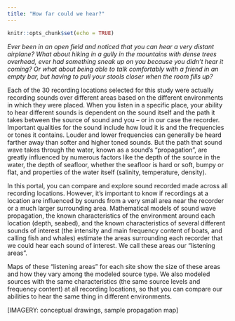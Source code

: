 ```yaml
---
title: "How far could we hear?"
---
```


```r
knitr::opts_chunk$set(echo = TRUE)
```

_Ever been in an open field and noticed that you can hear a very distant airplane? What about hiking in a gully in the mountains with dense trees overhead, ever had something sneak up on you because you didn’t hear it coming? Or what about being able to talk comfortably with a friend in an empty bar, but having to pull your stools closer when the room fills up?_

Each of the 30 recording locations selected for this study were actually recording sounds over different areas based on the different environments in which they were placed. When you listen in a specific place, your ability to hear different sounds is dependent on the sound itself and the path it takes between the source of sound and you – or in our case the recorder. Important qualities for the sound include how loud it is and the frequencies or tones it contains. Louder and lower frequencies can generally be heard farther away than softer and higher toned sounds. But the path that sound wave takes through the water, known as a sound’s “propagation”, are greatly influenced by numerous factors like the depth of the source in the water, the depth of seafloor, whether the seafloor is hard or soft, bumpy or flat, and properties of the water itself (salinity, temperature, density).

In this portal, you can compare and explore sound recorded made across all recording locations. However, it’s important to know if recordings at a location are influenced by sounds from a very small area near the recorder or a much larger surrounding area. Mathematical models of sound wave propagation, the known characteristics of the environment around each location (depth, seabed), and the known characteristics of several different sounds of interest (the intensity and main frequency content of boats, and calling fish and whales) estimate the areas surrounding each recorder that we could hear each sound of interest. We call these areas our “listening areas”.

Maps of these “listening areas” for each site show the size of these areas and how they vary among the modeled source type. We also modeled sources with the same characteristics (the same source levels and frequency content) at all recording locations, so that you can compare our abilities to hear the same thing in different environments.

[IMAGERY: conceptual drawings, sample propagation map]


